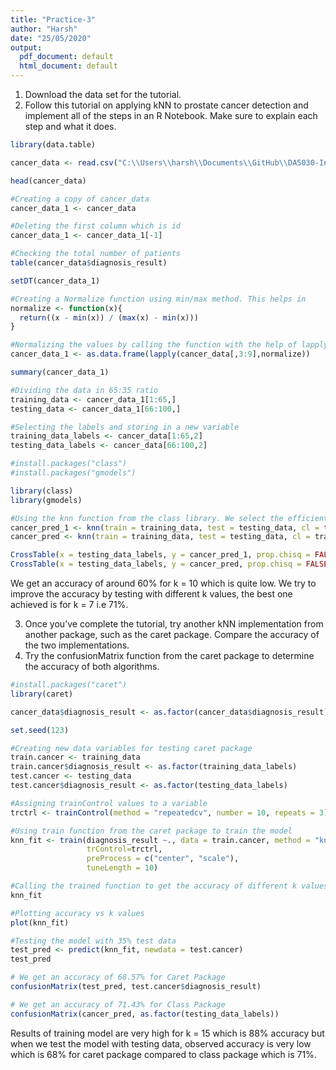 ```yaml
---
title: "Practice-3"
author: "Harsh"
date: "25/05/2020"
output:
  pdf_document: default
  html_document: default
---
```


1. Download the data set for the tutorial.
2. Follow this tutorial on applying kNN to prostate cancer detection and implement all of the steps in an R Notebook. Make sure to explain each step and what it does.

```r

library(data.table)

cancer_data <- read.csv("C:\\Users\\harsh\\Documents\\GitHub\\DA5030-Intro-to-ML-and-DM\\Introduction-to-Machine-learning-and-Data-Mining-DA5030\\Practice-3\\prostate_cancer.csv", header = TRUE, stringsAsFactors = FALSE)

head(cancer_data)

#Creating a copy of cancer_data
cancer_data_1 <- cancer_data

#Deleting the first column which is id 
cancer_data_1 <- cancer_data_1[-1]

#Checking the total number of patients
table(cancer_data$diagnosis_result)

setDT(cancer_data_1)

#Creating a Normalize function using min/max method. This helps in 
normalize <- function(x){
  return((x - min(x)) / (max(x) - min(x)))
}

#Normalizing the values by calling the function with the help of lapply
cancer_data_1 <- as.data.frame(lapply(cancer_data[,3:9],normalize))

summary(cancer_data_1)

#Dividing the data in 65:35 ratio
training_data <- cancer_data_1[1:65,]
testing_data <- cancer_data_1[66:100,]

#Selecting the labels and storing in a new variable
training_data_labels <- cancer_data[1:65,2]
testing_data_labels <- cancer_data[66:100,2]

```


```r

#install.packages("class")
#install.packages("gmodels")

library(class)
library(gmodels)

#Using the knn function from the class library. We select the efficient value which is k = 7. We get an accuracy of 71.4% with k = 7 and With k = 10 we get 62%
cancer_pred_1 <- knn(train = training_data, test = testing_data, cl = training_data_labels, k = 10)
cancer_pred <- knn(train = training_data, test = testing_data, cl = training_data_labels, k = 7)

CrossTable(x = testing_data_labels, y = cancer_pred_1, prop.chisq = FALSE)
CrossTable(x = testing_data_labels, y = cancer_pred, prop.chisq = FALSE)

```
We get an accuracy of around 60% for k = 10 which is quite low. We try to improve the accuracy by testing with different k values, the best one achieved is for k = 7 i.e 71%.


3. Once you've complete the tutorial, try another kNN implementation from another package, such as the caret package. Compare the accuracy of the two implementations.
4. Try the confusionMatrix function from the caret package to determine the accuracy of both algorithms.

```r

#install.packages("caret")
library(caret)

cancer_data$diagnosis_result <- as.factor(cancer_data$diagnosis_result)

set.seed(123)

#Creating new data variables for testing caret package
train.cancer <- training_data
train.cancer$diagnosis_result <- as.factor(training_data_labels)
test.cancer <- testing_data
test.cancer$diagnosis_result <- as.factor(testing_data_labels)

#Assigning trainControl values to a variable
trctrl <- trainControl(method = "repeatedcv", number = 10, repeats = 3)

#Using train function from the caret package to train the model
knn_fit <- train(diagnosis_result ~., data = train.cancer, method = "knn",
                 trControl=trctrl,
                 preProcess = c("center", "scale"),
                 tuneLength = 10)

#Calling the trained function to get the accuracy of different k values
knn_fit

#Plotting accuracy vs k values
plot(knn_fit)

#Testing the model with 35% test data
test_pred <- predict(knn_fit, newdata = test.cancer)
test_pred

# We get an accuracy of 68.57% for Caret Package
confusionMatrix(test_pred, test.cancer$diagnosis_result)

# We get an accuracy of 71.43% for Class Package
confusionMatrix(cancer_pred, as.factor(testing_data_labels))

```

Results of training model are very high for k = 15 which is 88% accuracy but when we test the model with testing data, observed accuracy is very low which is 68% for caret package compared to class package which is 71%.
